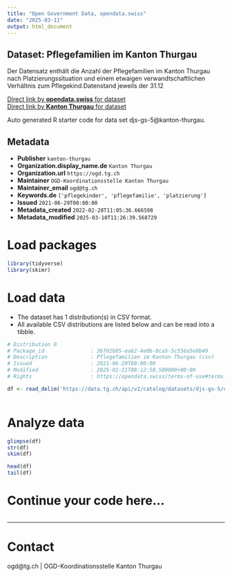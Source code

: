 ```yaml
---
title: "Open Government Data, opendata.swiss"
date: "2025-03-11"
output: html_document
---
```


## Dataset: Pflegefamilien im Kanton Thurgau

Der Datensatz enthält die Anzahl der Pflegefamilien im Kanton Thurgau nach Platzierungssituation und einem etwaigen verwandtschaftlichen Verhältnis zum Pflegekind.Datenstand jeweils der 31.12

[Direct link by **opendata.swiss** for dataset](https://opendata.swiss/de/dataset/pflegefamilien-im-kanton-thurgau1)<br>
[Direct link by **Kanton Thurgau** for dataset](https://data.tg.ch/explore/dataset/djs-gs-5/)

Auto generated R starter code for data set djs-gs-5@kanton-thurgau.

## Metadata

- **Publisher** `kanton-thurgau`
- **Organization.display_name.de** `Kanton Thurgau`
- **Organization.url** `https://ogd.tg.ch`
- **Maintainer** `OGD-Koordinationsstelle Kanton Thurgau`
- **Maintainer_email** `ogd@tg.ch`
- **Keywords.de** `['pflegekinder', 'pflegefamilie', 'platzierung']`
- **Issued** `2021-06-29T00:00:00`
- **Metadata_created** `2022-02-28T11:05:36.666598`
- **Metadata_modified** `2025-03-10T11:26:39.568729`


# Load packages

```r

library(tidyverse)
library(skimr)

```

# Load data

-   The dataset has 1 distribution(s) in CSV format.
-   All available CSV distributions are listed below and can be read into a tibble.

```r

# Distribution 0
# Package_id               : 36f02b05-ea62-4e0b-8ca5-5c556a5e8b49
# Description              : Pflegefamilien im Kanton Thurgau (csv)
# Issued                   : 2021-06-29T00:00:00
# Modified                 : 2025-01-21T08:12:58.509000+00:00
# Rights                   : https://opendata.swiss/terms-of-use#terms_by

df <- read_delim('https://data.tg.ch/api/v2/catalog/datasets/djs-gs-5/exports/csv?use_labels=true')



```

# Analyze data

```r

glimpse(df)
str(df)
skim(df)

head(df)
tail(df)

```

# Continue your code here...

```r

```

------------------------------------------------------------------------

# Contact

ogd@tg.ch | OGD-Koordinationsstelle Kanton Thurgau
